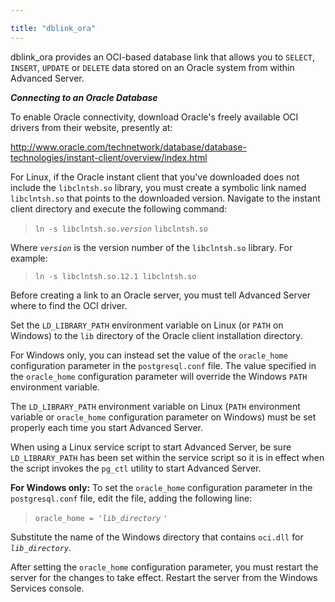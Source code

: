 ---

title: "dblink_ora"
---

<div id="dblink_ora" class="registered_link"></div>

dblink_ora provides an OCI-based database link that allows you to `SELECT`, `INSERT`, `UPDATE` or `DELETE` data stored on an Oracle system from within Advanced Server.

***Connecting to an Oracle Database***

To enable Oracle connectivity, download Oracle's freely available OCI drivers from their website, presently at:

http://www.oracle.com/technetwork/database/database-technologies/instant-client/overview/index.html

For Linux, if the Oracle instant client that you've downloaded does not include the `libclntsh.so` library, you must create a symbolic link named `libclntsh.so` that points to the downloaded version. Navigate to the instant client directory and execute the following command:

> `ln -s libclntsh.so.`*`version`* `libclntsh.so`

Where *`version`* is the version number of the `libclntsh.so` library. For example:

> `ln -s libclntsh.so.12.1 libclntsh.so`

Before creating a link to an Oracle server, you must tell Advanced Server where to find the OCI driver.

Set the `LD_LIBRARY_PATH` environment variable on Linux (or `PATH` on Windows) to the `lib` directory of the Oracle client installation directory.

For Windows only, you can instead set the value of the `oracle_home` configuration parameter in the `postgresql.conf` file. The value specified in the `oracle_home` configuration parameter will override the Windows `PATH` environment variable.

The `LD_LIBRARY_PATH` environment variable on Linux (`PATH` environment variable or `oracle_home` configuration parameter on Windows) must be set properly each time you start Advanced Server.

When using a Linux service script to start Advanced Server, be sure `LD_LIBRARY_PATH` has been set within the service script so it is in effect when the script invokes the `pg_ctl` utility to start Advanced Server.

**For Windows only:** To set the `oracle_home` configuration parameter in the `postgresql.conf` file, edit the file, adding the following line:

> `oracle_home = '`*`lib_directory`* `'`

Substitute the name of the Windows directory that contains `oci.dll` for *`lib_directory`*.

After setting the `oracle_home` configuration parameter, you must restart the server for the changes to take effect. Restart the server from the Windows Services console.